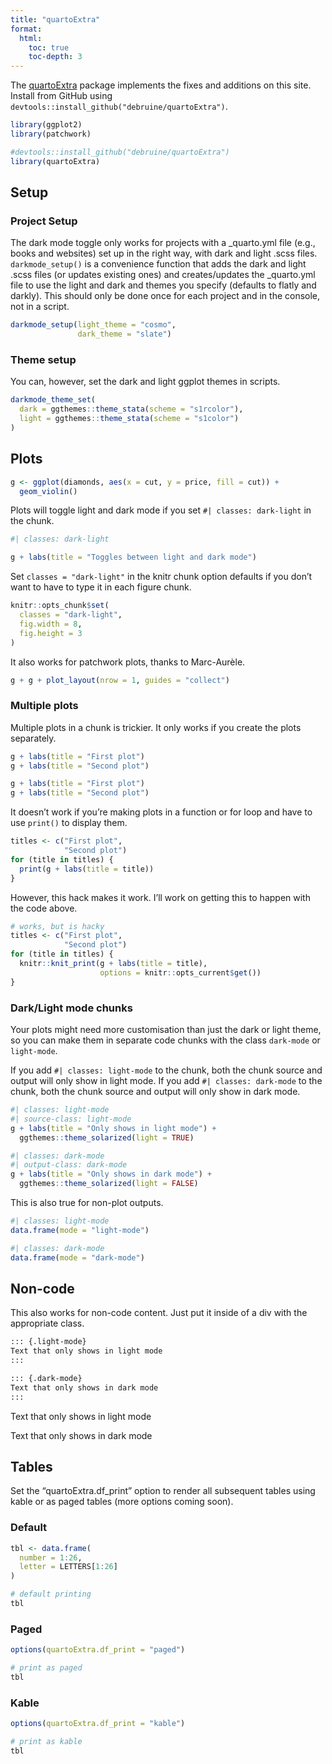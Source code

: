 ```yaml
---
title: "quartoExtra"
format:
  html:
    toc: true
    toc-depth: 3
---
```


The [quartoExtra](https://github.com/debruine/quartoExtra) package implements the fixes and additions on this site. Install from GitHub using `devtools::install_github("debruine/quartoExtra")`.

```r
library(ggplot2)
library(patchwork)

#devtools::install_github("debruine/quartoExtra")
library(quartoExtra)
```

## Setup 

### Project Setup

The dark mode toggle only works for projects with a _quarto.yml file (e.g., books and websites) set up in the right way, with dark and light .scss files. `darkmode_setup()` is a convenience function that adds the dark and light .scss files (or updates existing ones) and creates/updates the _quarto.yml file to use the light and dark and themes you specify (defaults to flatly and darkly). This should only be done once for each project and in the console, not in a script.

```r
darkmode_setup(light_theme = "cosmo",
               dark_theme = "slate")
```

### Theme setup

You can, however, set the dark and light ggplot themes in scripts.

```r
darkmode_theme_set(
  dark = ggthemes::theme_stata(scheme = "s1rcolor"),
  light = ggthemes::theme_stata(scheme = "s1color")
)
```


## Plots

```r
g <- ggplot(diamonds, aes(x = cut, y = price, fill = cut)) +
  geom_violin()
```

Plots will toggle light and dark mode if you set `#| classes: dark-light` in the chunk.

```r
#| classes: dark-light

g + labs(title = "Toggles between light and dark mode")
```

Set `classes = "dark-light"` in the knitr chunk option defaults if you don't want to have to type it in each figure chunk.

```r
knitr::opts_chunk$set(
  classes = "dark-light",
  fig.width = 8,
  fig.height = 3
)
```

It also works for patchwork plots, thanks to Marc-Aurèle.

```r
g + g + plot_layout(nrow = 1, guides = "collect")
```


### Multiple plots

Multiple plots in a chunk is trickier. It only works if you create the plots separately.

```r
g + labs(title = "First plot")
g + labs(title = "Second plot")
```

```r
g + labs(title = "First plot")
g + labs(title = "Second plot")
```

It doesn't work if you're making plots in a function or for loop and have to use `print()` to display them.

```r
titles <- c("First plot",
            "Second plot")
for (title in titles) {
  print(g + labs(title = title))
}
```

However, this hack makes it work. I'll work on getting this to happen with the code above.

```r
# works, but is hacky
titles <- c("First plot",
            "Second plot")
for (title in titles) {
  knitr::knit_print(g + labs(title = title),
                    options = knitr::opts_current$get())
}
```



### Dark/Light mode chunks

Your plots might need more customisation than just the dark or light theme, so you can make them in separate code chunks with the class `dark-mode` or `light-mode`.

If you add `#| classes: light-mode` to the chunk, both the chunk source and output will only show in light mode. If you add `#| classes: dark-mode` to the chunk, both the chunk source and output will only show in dark mode.

```r
#| classes: light-mode
#| source-class: light-mode
g + labs(title = "Only shows in light mode") +
  ggthemes::theme_solarized(light = TRUE)
```

```r
#| classes: dark-mode
#| output-class: dark-mode
g + labs(title = "Only shows in dark mode") +
  ggthemes::theme_solarized(light = FALSE)
```

This is also true for non-plot outputs.

```r
#| classes: light-mode
data.frame(mode = "light-mode")
```






```r
#| classes: dark-mode
data.frame(mode = "dark-mode")
```


## Non-code

This also works for non-code content. Just put it inside of a div with the appropriate class.

```markdown
::: {.light-mode}
Text that only shows in light mode
:::

::: {.dark-mode}
Text that only shows in dark mode
:::
```

::: {.light-mode}
Text that only shows in light mode
:::

::: {.dark-mode}
Text that only shows in dark mode
:::


## Tables

Set the "quartoExtra.df_print" option to render all subsequent tables using kable or as paged tables (more options coming soon).

### Default

```r
tbl <- data.frame(
  number = 1:26,
  letter = LETTERS[1:26]
)
```

```r
# default printing
tbl
```

### Paged

```r
options(quartoExtra.df_print = "paged")
```

```r
# print as paged
tbl
```

### Kable

```r
options(quartoExtra.df_print = "kable")
```

```r
# print as kable
tbl
```

